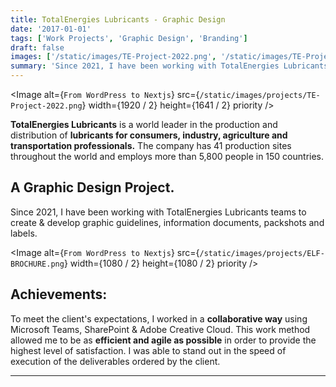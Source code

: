 ```yaml
---
title: TotalEnergies Lubricants - Graphic Design
date: '2017-01-01'
tags: ['Work Projects', 'Graphic Design', 'Branding']
draft: false
images: ['/static/images/TE-Project-2022.png', '/static/images/TE-Project-2022.png']
summary: 'Since 2021, I have been working with TotalEnergies Lubricants teams to create & develop graphic guidelines...'
---
```


<Image
  alt={`From WordPress to Nextjs`}
  src={`/static/images/projects/TE-Project-2022.png`}
  width={1920 / 2}
  height={1641 / 2}
  priority
/>

**TotalEnergies Lubricants** is a world leader in the production and distribution of **lubricants for consumers, industry, agriculture and transportation professionals.** The company has 41 production sites throughout the world and employs more than 5,800 people in 150 countries.

## A Graphic Design Project.

Since 2021, I have been working with TotalEnergies Lubricants teams to create & develop graphic guidelines, information documents, packshots and labels.

<Image
  alt={`From WordPress to Nextjs`}
  src={`/static/images/projects/ELF-BROCHURE.png`}
  width={1080 / 2}
  height={1080 / 2}
  priority
/>

## Achievements:

To meet the client's expectations, I worked in a **collaborative way** using Microsoft Teams, SharePoint & Adobe Creative Cloud. This work method allowed me to be as **efficient and agile as possible** in order to provide the highest level of satisfaction. I was able to stand out in the speed of execution of the deliverables ordered by the client.

---
